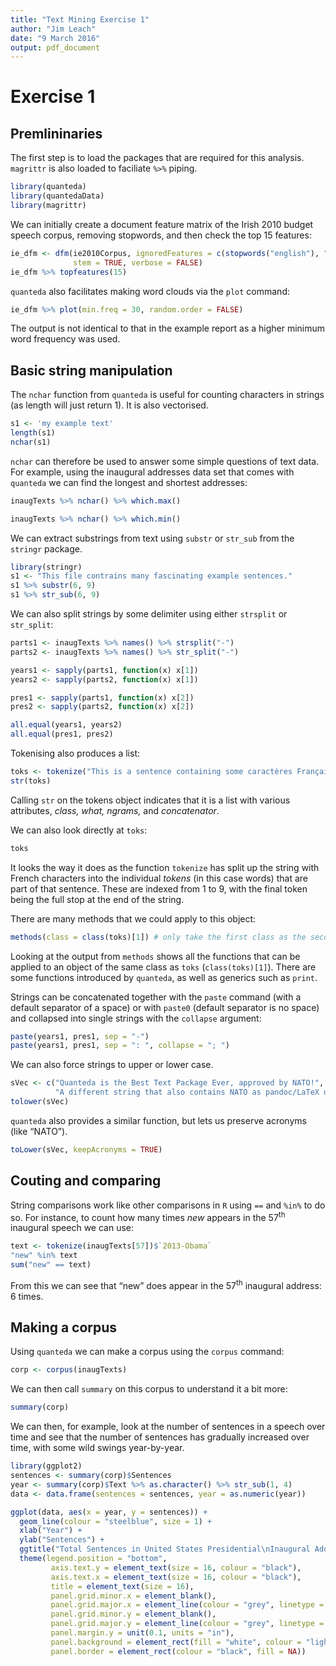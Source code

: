 ```yaml
---
title: "Text Mining Exercise 1"
author: "Jim Leach"
date: "9 March 2016"
output: pdf_document
---
```


# Exercise 1

## Premlininaries

The first step is to load the packages that are required for this analysis. `magrittr` is also loaded to faciliate `%>%` piping.

```r
library(quanteda)
library(quantedaData)
library(magrittr)
```

We can initially create a document feature matrix of the Irish 2010 budget speech corpus, removing stopwords, and then check the top 15 features:

```r
ie_dfm <- dfm(ie2010Corpus, ignoredFeatures = c(stopwords("english"), "will"), 
              stem = TRUE, verbose = FALSE)
ie_dfm %>% topfeatures(15)
```

`quanteda` also facilitates making word clouds via the `plot` command:

```r
ie_dfm %>% plot(min.freq = 30, random.order = FALSE)
```

The output is not identical to that in the example report as a higher minimum word frequency was used.

## Basic string manipulation

The `nchar` function from `quanteda` is useful for counting characters in strings (as length will just return 1). It is also vectorised.

```r
s1 <- 'my example text'
length(s1)
nchar(s1)
```

`nchar` can therefore be used to answer some simple questions of text data. For example, using the inaugural addresses data set that comes with `quanteda` we can find the longest and shortest addresses:

```r
inaugTexts %>% nchar() %>% which.max()

inaugTexts %>% nchar() %>% which.min()
```

We can extract substrings from text using `substr` or `str_sub` from the `stringr` package.

```r
library(stringr)
s1 <- "This file contrains many fascinating example sentences."
s1 %>% substr(6, 9)
s1 %>% str_sub(6, 9)
```

We can also split strings by some delimiter using either `strsplit` or `str_split`:

```r
parts1 <- inaugTexts %>% names() %>% strsplit("-")
parts2 <- inaugTexts %>% names() %>% str_split("-")

years1 <- sapply(parts1, function(x) x[1])
years2 <- sapply(parts2, function(x) x[1])

pres1 <- sapply(parts1, function(x) x[2])
pres2 <- sapply(parts2, function(x) x[2])

all.equal(years1, years2)
all.equal(pres1, pres2)
```

Tokenising also produces a list:

```r
toks <- tokenize("This is a sentence containing some caractères Français.")
str(toks)
```

Calling `str` on the tokens object indicates that it is a list with various attributes, _class, what, ngrams,_ and _concatenator_.

We can also look directly at `toks`:
```r
toks
```

It looks the way it does as the function `tokenize` has split up the string with French characters into the individual _tokens_ (in this case words) that are part of that sentence. These are indexed from 1 to 9, with the final token being the full stop at the end of the string.

There are many methods that we could apply to this object:

```r
methods(class = class(toks)[1]) # only take the first class as the second is a generic list
```

Looking at the output from `methods` shows all the functions that can be applied to an object of the same class as `toks` (`class(toks)[1]`). There are some functions introduced by `quanteda`, as well as generics such as `print`.

Strings can be concatenated together with the `paste` command (with a default separator of a space) or with `paste0` (default separator is no space) and collapsed into single strings with the `collapse` argument:

```r
paste(years1, pres1, sep = "-")
paste(years1, pres1, sep = ": ", collapse = "; ")
```

We can also force strings to upper or lower case.

```r
sVec <- c("Quanteda is the Best Text Package Ever, approved by NATO!", 
          "A different string that also contains NATO as pandoc/LaTeX doesn't like non-unicode characters")
tolower(sVec)
```

`quanteda` also provides a similar function, but lets us preserve acronyms (like "NATO").

```r
toLower(sVec, keepAcronyms = TRUE)
```

## Couting and comparing

String comparisons work like other comparisons in `R` using `==` and `%in%` to do so. For instance, to count how many times _new_ appears in the 57^th^ inaugural speech we can use:

```r
text <- tokenize(inaugTexts[57])$`2013-Obama`
"new" %in% text
sum("new" == text)
```

From this we can see that "new" does appear in the 57^th^ inaugural address: 6 times.

## Making a corpus

Using `quanteda` we can make a corpus using the `corpus` command:

```r
corp <- corpus(inaugTexts)
```

We can then call `summary` on this corpus to understand it a bit more:

```r
summary(corp)
```

We can then, for example, look at the number of sentences in a speech over time and see that the number of sentences has gradually increased over time, with some wild swings year-by-year.

```r
library(ggplot2)
sentences <- summary(corp)$Sentences
year <- summary(corp)$Text %>% as.character() %>% str_sub(1, 4)
data <- data.frame(sentences = sentences, year = as.numeric(year))

ggplot(data, aes(x = year, y = sentences)) +
  geom_line(colour = "steelblue", size = 1) +
  xlab("Year") +
  ylab("Sentences") +
  ggtitle("Total Sentences in United States Presidential\nInaugural Address")+ 
  theme(legend.position = "bottom",
         axis.text.y = element_text(size = 16, colour = "black"),
         axis.text.x = element_text(size = 16, colour = "black"),
         title = element_text(size = 16),
         panel.grid.minor.x = element_blank(),
         panel.grid.major.x = element_line(colour = "grey", linetype = "dotted"),
         panel.grid.minor.y = element_blank(),
         panel.grid.major.y = element_line(colour = "grey", linetype = "dotted"),
         panel.margin.y = unit(0.1, units = "in"),
         panel.background = element_rect(fill = "white", colour = "lightgrey"),
         panel.border = element_rect(colour = "black", fill = NA))
```  


